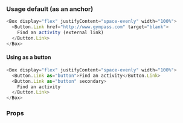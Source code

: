 ### Usage default (as an anchor)

```javascript
<Box display="flex" justifyContent="space-evenly" width="100%">
  <Button.Link href="http://www.gympass.com" target="blank">
    Find an activity (external link)
  </Button.Link>
</Box>
```

#### Using as a button

```javascript
<Box display="flex" justifyContent="space-evenly" width="100%">
  <Button.Link as="button">Find an activity</Button.Link>
  <Button.Link as="button" secondary>
    Find an activity
  </Button.Link>
</Box>
```

### Props

<PropsTable component="Button.Link" platform="web" />
